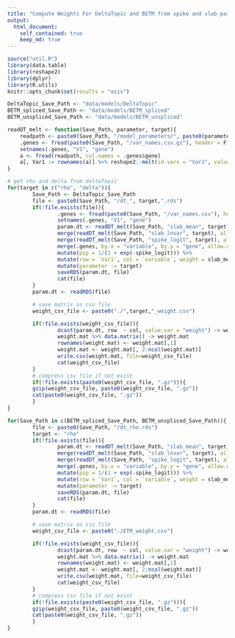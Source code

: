 ```yaml
---
title: "Compute Weights For DeltaTopic and BETM from spike and slab parameters"
output:
  html_document:
    self_contained: true
    keep_md: true
---
```


```r
source("util.R")
library(data.table)
library(reshape2)
library(dplyr)
library(R.utils)
knitr::opts_chunk$set(results = "asis")
```

```r
DeltaTopic_Save_Path <- "data/models/DeltaTopic"
BETM_spliced_Save_Path <- "data/models/BETM_spliced"
BETM_unspliced_Save_Path <- "data/models/BETM_unspliced"
```

```r
readDT_melt <- function(Save_Path, parameter, target){
    readpath <- paste0(Save_Path, "/model_parameters/", paste0(parameter, "_", target, ".txt"))
    .genes <- fread(paste0(Save_Path, "/var_names.csv.gz"), header = F)
    setnames(.genes, "V1", "gene")
    a <- fread(readpath, col.names = .genes$gene)
    a[, Var1 := rownames(a)] %>% reshape2::melt(id.vars = "Var1", value.name = parameter)
}
```
```r
# get rho and delta from deltaTopic
for(target in c("rho", "delta")){
        Save_Path <- DeltaTopic_Save_Path
        file <- paste0(Save_Path, "/dt_", target,".rds")
        if(!file.exists(file)){
                .genes <- fread(paste0(Save_Path, "/var_names.csv"), header = F)
                setnames(.genes, "V1", "gene")
                param.dt <- readDT_melt(Save_Path, "slab_mean", target) %>%
                merge(readDT_melt(Save_Path, "slab_lnvar", target), allow.cartesian = TRUE) %>%
                merge(readDT_melt(Save_Path, "spike_logit", target), allow.cartesian = TRUE) %>%
                merge(.genes, by.x = "variable", by.y = "gene", allow.cartesian = TRUE) %>%
                mutate(pip = 1/(1 + exp(-spike_logit))) %>%
                mutate(row = `Var1`, col = `variable`, weight = slab_mean * pip) %>%
                mutate(parameter := target)
                saveRDS(param.dt, file)
                cat(file)
        }
        param.dt <- readRDS(file)

        # save matrix as csv file
        weight_csv_file <- paste0("./",target,"_weight.csv")

        if(!file.exists(weight_csv_file)){
                dcast(param.dt, row  ~ col, value.var = "weight") -> weight.mat
                weight.mat %>% data.matrix() -> weight.mat
                rownames(weight.mat) <- weight.mat[,1]
                weight.mat <- weight.mat[, 2:ncol(weight.mat)]
                write.csv(weight.mat, file=weight_csv_file)
                cat(weight_csv_file)
        }
        # compress csv file if not exist
        if(!file.exists(paste0(weight_csv_file, ".gz"))){
        gzip(weight_csv_file, paste0(weight_csv_file, ".gz"))
        cat(paste0(weight_csv_file, ".gz"))
        }
}
```
        
```r
for(Save_Path in c(BETM_spliced_Save_Path, BETM_unspliced_Save_Path)){
        file <- paste0(Save_Path, "/dt_rho.rds")
        target <- "rho"
        if(!file.exists(file)){
                param.dt <- readDT_melt(Save_Path, "slab_mean", target) %>%
                merge(readDT_melt(Save_Path, "slab_lnvar", target), allow.cartesian = TRUE) %>%
                merge(readDT_melt(Save_Path, "spike_logit", target), allow.cartesian = TRUE) %>%
                merge(.genes, by.x = "variable", by.y = "gene", allow.cartesian = TRUE) %>%
                mutate(pip = 1/(1 + exp(-spike_logit))) %>%
                mutate(row = `Var1`, col = `variable`, weight = slab_mean * pip) %>%
                mutate(parameter := target)
                saveRDS(param.dt, file)
                cat(file)
        }
        param.dt <- readRDS(file)

        # save matrix as csv file
        weight_csv_file <- paste0("./ETM_weight.csv")

        if(!file.exists(weight_csv_file)){
                dcast(param.dt, row  ~ col, value.var = "weight") -> weight.mat
                weight.mat %>% data.matrix() -> weight.mat
                rownames(weight.mat) <- weight.mat[,1]
                weight.mat <- weight.mat[, 2:ncol(weight.mat)]
                write.csv(weight.mat, file=weight_csv_file)
                cat(weight_csv_file)
        }
        # compress csv file if not exist
        if(!file.exists(paste0(weight_csv_file, ".gz"))){
        gzip(weight_csv_file, paste0(weight_csv_file, ".gz"))
        cat(paste0(weight_csv_file, ".gz"))
        }
}
```